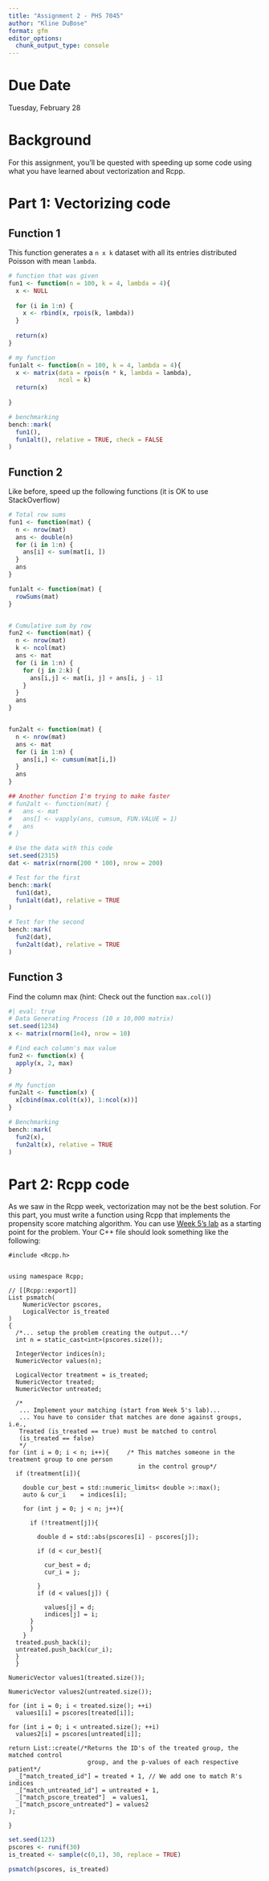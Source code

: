 ```yaml
---
title: "Assignment 2 - PHS 7045"
author: "Kline DuBose"
format: gfm
editor_options: 
  chunk_output_type: console
---
```


# Due Date
Tuesday, February 28

# Background
For this assignment, you'll be quested with speeding up some code using what you have learned about vectorization and Rcpp.

# Part 1: Vectorizing code

## Function 1
This function generates a `n x k` dataset with all its entries distributed Poisson with mean `lambda`.
```r
# function that was given
fun1 <- function(n = 100, k = 4, lambda = 4){
  x <- NULL
  
  for (i in 1:n) {
    x <- rbind(x, rpois(k, lambda))
  }
  
  return(x)
}

# my function
fun1alt <- function(n = 100, k = 4, lambda = 4){
  x <- matrix(data = rpois(n * k, lambda = lambda),
              ncol = k)
  return(x)
  
}

# benchmarking
bench::mark(
  fun1(),
  fun1alt(), relative = TRUE, check = FALSE
)
```

## Function 2
Like before, speed up the following functions (it is OK to use StackOverflow)

```r

# Total row sums
fun1 <- function(mat) {
  n <- nrow(mat)
  ans <- double(n)
  for (i in 1:n) {
    ans[i] <- sum(mat[i, ])
  }
  ans
}

fun1alt <- function(mat) {
  rowSums(mat)
}


# Cumulative sum by row
fun2 <- function(mat) {
  n <- nrow(mat)
  k <- ncol(mat)
  ans <- mat
  for (i in 1:n) {
    for (j in 2:k) {
      ans[i,j] <- mat[i, j] + ans[i, j - 1]
    }
  }
  ans
}


fun2alt <- function(mat) {
  n <- nrow(mat)
  ans <- mat
  for (i in 1:n) {
    ans[i,] <- cumsum(mat[i,])
  }
  ans
}

## Another function I'm trying to make faster
# fun2alt <- function(mat) {
#   ans <- mat
#   ans[] <- vapply(ans, cumsum, FUN.VALUE = 1)
#   ans
# }

# Use the data with this code
set.seed(2315)
dat <- matrix(rnorm(200 * 100), nrow = 200)

# Test for the first
bench::mark(
  fun1(dat),
  fun1alt(dat), relative = TRUE
)

# Test for the second
bench::mark(
  fun2(dat),
  fun2alt(dat), relative = TRUE
)
```

## Function 3
Find the column max (hint: Check out the function `max.col()`)

```r
#| eval: true
# Data Generating Process (10 x 10,000 matrix)
set.seed(1234)
x <- matrix(rnorm(1e4), nrow = 10)

# Find each column's max value
fun2 <- function(x) {
  apply(x, 2, max)
}

# My function
fun2alt <- function(x) {
  x[cbind(max.col(t(x)), 1:ncol(x))]
}

# Benchmarking
bench::mark(
  fun2(x),
  fun2alt(x), relative = TRUE
)

```

# Part 2: Rcpp code

As we saw in the Rcpp week, vectorization may not be the best solution. For this
part, you must write a function using Rcpp that implements the propensity score
matching algorithm. You can use [Week 5's lab](https://github.com/UofUEpiBio/PHS7045-advanced-programming/issues/8#issuecomment-1424974938) as a starting point for the problem. Your C++ file
should look something like the following:

```Rcpp

#include <Rcpp.h>


using namespace Rcpp;

// [[Rcpp::export]]
List psmatch(
    NumericVector pscores,
    LogicalVector is_treated
)
{
  /*... setup the problem creating the output...*/
  int n = static_cast<int>(pscores.size());
  
  IntegerVector indices(n);
  NumericVector values(n);
  
  LogicalVector treatment = is_treated;
  NumericVector treated;
  NumericVector untreated;
  
  /*
   ... Implement your matching (start from Week 5's lab)... 
   ... You have to consider that matches are done against groups, i.e.,
   Treated (is_treated == true) must be matched to control 
   (is_treated == false)  
   */
for (int i = 0; i < n; i++){     /* This matches someone in the treatment group to one person 
                                    in the control group*/
  if (treatment[i]){
    
    double cur_best = std::numeric_limits< double >::max(); 
    auto & cur_i    = indices[i];
    
    for (int j = 0; j < n; j++){
      
      if (!treatment[j]){
        
        double d = std::abs(pscores[i] - pscores[j]);
        
        if (d < cur_best){
          
          cur_best = d;
          cur_i = j;
          
        }
        if (d < values[j]) {
        
          values[j] = d;
          indices[j] = i;
      }
      }
    }
  treated.push_back(i);
  untreated.push_back(cur_i);
  }
  }

NumericVector values1(treated.size());

NumericVector values2(untreated.size());

for (int i = 0; i < treated.size(); ++i) 
  values1[i] = pscores[treated[i]];

for (int i = 0; i < untreated.size(); ++i) 
  values2[i] = pscores[untreated[i]];

return List::create(/*Returns the ID's of the treated group, the matched control
                      group, and the p-values of each respective patient*/
  _["match_treated_id"] = treated + 1, // We add one to match R's indices
  _["match_untreated_id"] = untreated + 1,
  _["match_pscore_treated"]  = values1,
  _["match_pscore_untreated"] = values2
);
    
}

```

```r
set.seed(123)
pscores <- runif(30)
is_treated <- sample(c(0,1), 30, replace = TRUE)

psmatch(pscores, is_treated)
```